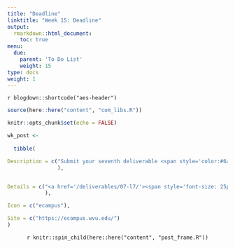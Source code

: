 ```yaml
---
title: "Deadline"
linktitle: "Week 15: Deadline"
output:
  rmarkdown::html_document:
    toc: true
menu:
  due:
    parent: 'To Do List'
    weight: 15
type: docs
weight: 1
---
```


`r blogdown::shortcode("aes-header")`

```r
source(here::here("content", "com_libs.R"))
```

```r
knitr::opts_chunk$set(echo = FALSE)
```

```r

wk_post <- 
  
  tibble(

Description = c("Submit your seventh deliverable <span style='color:#6acda5;font-weight:bold'>Give an Elevator Speech</span> and be prepared to present in class"
                ),


Details = c("<a href='/deliverables/07-l7/'><span style='font-size: 25px; color: #89cff0;'><i class='fas fa-info-circle'></i></span></a>"
            ),

Icon = c("ecampus"),

Site = c("https://ecampus.wvu.edu/")
)
```

<center>
`r knitr::spin_child(here::here("content", "post_frame.R"))`
</center>

